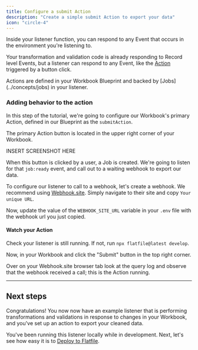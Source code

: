 ```yaml
---
title: Configure a submit Action
description: "Create a simple submit Action to export your data"
icon: "circle-4"
---
```


Inside your listener function, you can respond to any Event that occurs in the environment you're listening to.

Your transformation and validation code is already responding to Record level Events, but a listener can respond to any Event, like the [Action](../concepts/actions) triggered by a button click.

<Note>
  Actions are defined in your Workbook Blueprint and backed by
  [Jobs](../concepts/jobs) in your listener.
</Note>

### Adding behavior to the action

In this step of the tutorial, we're going to configure our Workbook's primary Action, defined in our Blueprint as the `submitAction`.

The primary Action button is located in the upper right corner of your Workbook.

INSERT SCREENSHOT HERE

When this button is clicked by a user, a Job is created. We're going to listen for that `job:ready` event,
and call out to a waiting webhook to export our data.

To configure our listener to call to a webhook, let's create a webhook. We recommend using [Webhook.site](https://webhook.site). Simply navigate to their site and copy `Your unique URL`.

Now, update the value of the `WEBHOOK_SITE_URL` variable in your `.env` file with the webhook url you just copied.

<Snippet file="shared/workbook_submit_pt2.mdx" />

#### Watch your Action

Check your listener is still running. If not, run `npx flatfile@latest develop`.

Now, in your Workbook and click the "Submit" button in the top right corner.

Over on your Webhook.site browser tab look at the query log and observe that the webhook received a call; this is the Action running.

---

## Next steps

Congratulations! You now now have an example listener that is performing transformations and validations in response to changes in your Workbook, and you've set up an action to export your cleaned data.

You've been running this listener locally while in development. Next, let's see how easy it is to [Deploy to Flatfile](../quickstart/deploying).
